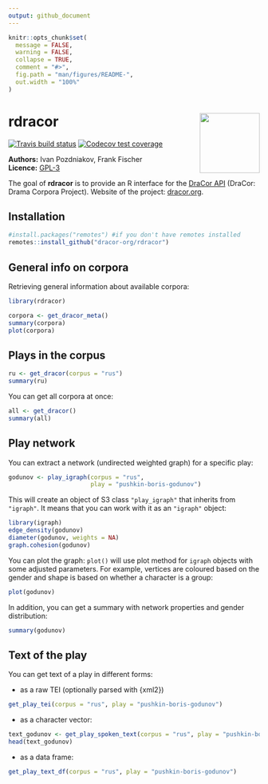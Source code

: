 ```yaml
---
output: github_document
---
```


<!-- README.md is generated from README.Rmd. Please edit that file -->

```r
knitr::opts_chunk$set(
  message = FALSE,
  warning = FALSE,
  collapse = TRUE,
  comment = "#>",
  fig.path = "man/figures/README-",
  out.width = "100%"
)
```
# rdracor <img src="man/figures/logo.png" align="right" width="120" />

<!-- badges: start -->
[![Travis build status](https://travis-ci.org/dracor-org/rdracor.svg?branch=master)](https://travis-ci.org/dracor-org/rdracor)
[![Codecov test coverage](https://codecov.io/gh/dracor-org/rdracor/branch/master/graph/badge.svg)](https://codecov.io/gh/dracor-org/rdracor?branch=master)
<!-- badges: end -->

**Authors:** Ivan Pozdniakov, Frank Fischer<br />
**Licence:** [GPL-3](https://opensource.org/licenses/GPL-3.0)

The goal of **rdracor** is to provide an R interface for the [DraCor API](https://dracor.org/documentation/api) (DraCor: Drama Corpora Project). Website of the project: [dracor.org](https://dracor.org).

## Installation


``` r
#install.packages("remotes") #if you don't have remotes installed
remotes::install_github("dracor-org/rdracor")
```

## General info on corpora

Retrieving general information about available corpora:

```r
library(rdracor)
```

```r
corpora <- get_dracor_meta()
summary(corpora)
plot(corpora)
```

## Plays in the corpus

```r
ru <- get_dracor(corpus = "rus")
summary(ru)
```

You can get all corpora at once:

```r
all <- get_dracor()
summary(all)
```

## Play network

You can extract a network (undirected weighted graph) for a specific play:

```r
godunov <- play_igraph(corpus = "rus",
                       play = "pushkin-boris-godunov")
```

This will create an object of S3 class `"play_igraph"` that inherits from `"igraph"`. 
It means that you can work with it as an `"igraph"` object:

```r
library(igraph)
edge_density(godunov)
diameter(godunov, weights = NA)
graph.cohesion(godunov)
```

You can plot the graph: `plot()` will use plot method for `igraph` objects with some adjusted parameters. For example, vertices are coloured based on the gender and shape is based on whether a character is a group:

```r
plot(godunov)
```

In addition, you can get a summary with network properties and gender distribution:  

```r
summary(godunov)
```

## Text of the play

You can get text of a play in different forms:

- as a raw TEI (optionally parsed with {xml2})

```r
get_play_tei(corpus = "rus", play = "pushkin-boris-godunov")
```

- as a character vector:

```r
text_godunov <- get_play_spoken_text(corpus = "rus", play = "pushkin-boris-godunov")
head(text_godunov)
```

- as a data frame:

```r
get_play_text_df(corpus = "rus", play = "pushkin-boris-godunov")
```

